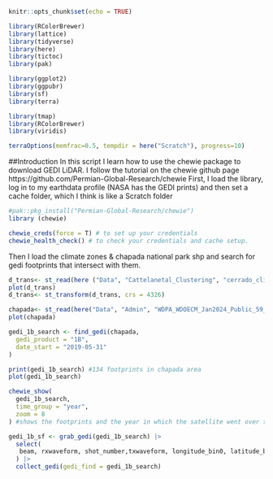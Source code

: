 ```r
knitr::opts_chunk$set(echo = TRUE)
```

```r
library(RColorBrewer)
library(lattice)
library(tidyverse)
library(here)
library(tictoc)
library(pak)

library(ggplot2)
library(ggpubr)
library(sf)
library(terra)

library(tmap)
library(RColorBrewer)
library(viridis)

terraOptions(memfrac=0.5, tempdir = here("Scratch"), progress=10)
```


##Introduction
In this script I learn how to use the chewie package to download GEDI LiDAR. 
I follow the tutorial on the chewie github page https://github.com/Permian-Global-Research/chewie
First, I load the library, log in to my earthdata profile (NASA has the GEDI prints) and then set a cache folder, which I think is like a Scratch folder
```r
#pak::pkg_install("Permian-Global-Research/chewie")
library (chewie)

chewie_creds(force = T) # to set up your credentials
chewie_health_check() # to check your credentials and cache setup.
```

Then I load the climate zones & chapada national park shp and search for gedi footprints that intersect with them. 
```r
d_trans<- st_read(here ("Data", "Cattelanetal_Clustering", "cerrado_climate_zones.shp"))
plot(d_trans)
d_trans<- st_transform(d_trans, crs = 4326)

chapada<- st_read(here("Data", "Admin", "WDPA_WDOECM_Jan2024_Public_59_shp", "WDPA_WDOECM_Jan2024_Public_59_shp_0", "WDPA_WDOECM_Jan2024_Public_59_shp-polygons.shp"))
plot(chapada)

gedi_1b_search <- find_gedi(chapada,
  gedi_product = "1B",
  date_start = "2019-05-31"
)

print(gedi_1b_search) #134 footprints in chapada area
plot(gedi_1b_search)

chewie_show(
  gedi_1b_search,
  time_group = "year",
  zoom = 8
) #shows the footprints and the year in which the satellite went over the footprint

```


```r
gedi_1b_sf <- grab_gedi(gedi_1b_search) |>
  select(
   beam, rxwaveform, shot_number,txwaveform, longitude_bin0, latitude_bin0
  ) |>
  collect_gedi(gedi_find = gedi_1b_search)

```